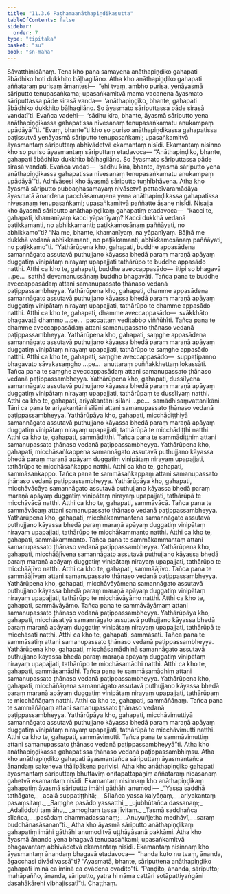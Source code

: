 ```yaml
---
title: "11.3.6 Paṭhamaanāthapiṇḍikasutta"
tableOfContents: false
sidebar:
  order: 7
type: "tipitaka"
basket: "su"
book: "sn-maha"
---
```



<DynamicBreadcrumb />

<Division number="1022" book="sn-maha" bookNo="14" page="332">

<Paragraph number="1942" book="sn-maha">
Sāvatthinidānaṃ. Tena kho pana samayena anāthapiṇḍiko gahapati ābādhiko hoti dukkhito bāḷhagilāno. Atha kho anāthapiṇḍiko gahapati aññataraṃ purisaṃ āmantesi—  “ehi tvaṃ, ambho purisa, yenāyasmā sāriputto tenupasaṅkama; upasaṅkamitvā mama vacanena āyasmato sāriputtassa pāde sirasā vanda—  ‘anāthapiṇḍiko, bhante, gahapati ābādhiko dukkhito bāḷhagilāno. So āyasmato sāriputtassa pāde sirasā vandatī’ti. Evañca vadehi—  ‘sādhu kira, bhante, āyasmā sāriputto yena anāthapiṇḍikassa gahapatissa nivesanaṃ tenupasaṅkamatu anukampaṃ upādāyā’”ti.
</Paragraph>

<Paragraph number="1943" book="sn-maha">
“Evaṃ, bhante”ti kho so puriso anāthapiṇḍikassa gahapatissa paṭissutvā yenāyasmā sāriputto tenupasaṅkami; upasaṅkamitvā āyasmantaṃ sāriputtaṃ abhivādetvā ekamantaṃ nisīdi. Ekamantaṃ nisinno kho so puriso āyasmantaṃ sāriputtaṃ etadavoca—
</Paragraph>

<Paragraph number="1944" book="sn-maha">
“Anāthapiṇḍiko, bhante, gahapati ābādhiko dukkhito bāḷhagilāno. So āyasmato sāriputtassa pāde sirasā vandati. Evañca vadati—  ‘sādhu kira, bhante, āyasmā sāriputto yena anāthapiṇḍikassa gahapatissa nivesanaṃ tenupasaṅkamatu anukampaṃ upādāyā’”ti. Adhivāsesi kho āyasmā sāriputto tuṇhībhāvena.
</Paragraph>

<Paragraph number="1945" book="sn-maha">
Atha kho āyasmā sāriputto pubbaṇhasamayaṃ nivāsetvā pattacīvaramādāya āyasmatā ānandena pacchāsamaṇena yena anāthapiṇḍikassa gahapatissa nivesanaṃ tenupasaṅkami; upasaṅkamitvā paññatte āsane nisīdi. Nisajja kho āyasmā sāriputto anāthapiṇḍikaṃ gahapatiṃ etadavoca—  “kacci te, gahapati, khamanīyaṃ kacci yāpanīyaṃ? Kacci dukkhā vedanā paṭikkamanti, no abhikkamanti; paṭikkamosānaṃ paññāyati, no abhikkamo”ti? “Na me, bhante, khamanīyaṃ, na yāpanīyaṃ. Bāḷhā me dukkhā vedanā abhikkamanti, no paṭikkamanti; abhikkamosānaṃ paññāyati, no paṭikkamo”ti.
</Paragraph>

<Paragraph number="1946" book="sn-maha">
“Yathārūpena kho, gahapati, buddhe appasādena samannāgato assutavā puthujjano kāyassa bhedā paraṃ maraṇā apāyaṃ duggatiṃ vinipātaṃ nirayaṃ upapajjati tathārūpo te buddhe appasādo natthi. Atthi ca kho te, gahapati, buddhe aveccappasādo—  itipi so bhagavā …pe…  satthā devamanussānaṃ buddho bhagavāti. Tañca pana te buddhe aveccappasādaṃ attani samanupassato ṭhānaso vedanā paṭippassambheyya.
</Paragraph>

<Paragraph number="1947" book="sn-maha">
Yathārūpena kho, gahapati, dhamme appasādena samannāgato assutavā puthujjano kāyassa bhedā paraṃ maraṇā apāyaṃ duggatiṃ vinipātaṃ nirayaṃ upapajjati, tathārūpo te dhamme appasādo natthi. Atthi ca kho te, gahapati, dhamme aveccappasādo—  svākkhāto bhagavatā dhammo …pe…  paccattaṃ veditabbo viññūhīti. Tañca pana te dhamme aveccappasādaṃ attani samanupassato ṭhānaso vedanā paṭippassambheyya.
</Paragraph>

<Paragraph number="1948" book="sn-maha">
Yathārūpena kho, gahapati, saṃghe appasādena samannāgato assutavā puthujjano kāyassa bhedā paraṃ maraṇā apāyaṃ duggatiṃ vinipātaṃ nirayaṃ upapajjati, tathārūpo te saṃghe appasādo natthi. Atthi ca kho te, gahapati, saṃghe aveccappasādo—  suppaṭipanno bhagavato sāvakasaṃgho …pe…  anuttaraṃ puññakkhettaṃ lokassāti. Tañca pana te saṃghe aveccappasādaṃ attani samanupassato ṭhānaso vedanā paṭippassambheyya.
</Paragraph>

<Paragraph number="1949" book="sn-maha">
Yathārūpena kho, gahapati, dussīlyena samannāgato assutavā puthujjano kāyassa bhedā paraṃ maraṇā apāyaṃ duggatiṃ vinipātaṃ nirayaṃ upapajjati, tathārūpaṃ te dussīlyaṃ natthi. Atthi ca kho te, gahapati, ariyakantāni sīlāni …pe…  samādhisaṃvattanikāni. Tāni ca pana te ariyakantāni sīlāni attani samanupassato ṭhānaso vedanā paṭippassambheyya.
</Paragraph>

<Paragraph number="1950" book="sn-maha">
Yathārūpāya kho, gahapati, micchādiṭṭhiyā samannāgato assutavā puthujjano kāyassa bhedā paraṃ maraṇā apāyaṃ duggatiṃ vinipātaṃ nirayaṃ upapajjati, tathārūpā te micchādiṭṭhi natthi. Atthi ca kho te, gahapati, sammādiṭṭhi. Tañca pana te sammādiṭṭhiṃ attani samanupassato ṭhānaso vedanā paṭippassambheyya.
</Paragraph>

<Paragraph number="1951" book="sn-maha">
Yathārūpena kho, gahapati, micchāsaṅkappena samannāgato assutavā puthujjano kāyassa bhedā paraṃ maraṇā apāyaṃ duggatiṃ vinipātaṃ nirayaṃ upapajjati, tathārūpo te micchāsaṅkappo natthi. Atthi ca kho te, gahapati, sammāsaṅkappo. Tañca pana te sammāsaṅkappaṃ attani samanupassato ṭhānaso vedanā paṭippassambheyya.
</Paragraph>

<Paragraph number="1952" book="sn-maha">
Yathārūpāya kho, gahapati, micchāvācāya samannāgato assutavā puthujjano kāyassa bhedā paraṃ maraṇā apāyaṃ duggatiṃ vinipātaṃ nirayaṃ upapajjati, tathārūpā te micchāvācā natthi. Atthi ca kho te, gahapati, sammāvācā. Tañca pana te sammāvācaṃ attani samanupassato ṭhānaso vedanā paṭippassambheyya.
</Paragraph>

<Paragraph number="1953" book="sn-maha">
Yathārūpena kho, gahapati, micchākammantena samannāgato assutavā puthujjano kāyassa bhedā paraṃ maraṇā apāyaṃ duggatiṃ vinipātaṃ nirayaṃ upapajjati, tathārūpo te micchākammanto natthi. Atthi ca kho te, gahapati, sammākammanto. Tañca pana te sammākammantaṃ attani samanupassato ṭhānaso vedanā paṭippassambheyya.
</Paragraph>

<Paragraph number="1954" book="sn-maha">
Yathārūpena kho, gahapati, micchāājīvena samannāgato assutavā puthujjano kāyassa bhedā paraṃ maraṇā apāyaṃ duggatiṃ vinipātaṃ nirayaṃ upapajjati, tathārūpo te micchāājīvo natthi. Atthi ca kho te, gahapati, sammāājīvo. Tañca pana te sammāājīvaṃ attani samanupassato ṭhānaso vedanā paṭippassambheyya.
</Paragraph>

<Paragraph number="1955" book="sn-maha">
Yathārūpena kho, gahapati, micchāvāyāmena samannāgato assutavā puthujjano kāyassa bhedā paraṃ maraṇā apāyaṃ duggatiṃ vinipātaṃ nirayaṃ upapajjati, tathārūpo te micchāvāyāmo natthi. Atthi ca kho te, gahapati, sammāvāyāmo. Tañca pana te sammāvāyāmaṃ attani samanupassato ṭhānaso vedanā paṭippassambheyya.
</Paragraph>

<Paragraph number="1956" book="sn-maha">
Yathārūpāya kho, gahapati, micchāsatiyā samannāgato assutavā puthujjano kāyassa bhedā paraṃ maraṇā apāyaṃ duggatiṃ vinipātaṃ nirayaṃ upapajjati, tathārūpā te micchāsati natthi. Atthi ca kho te, gahapati, sammāsati. Tañca pana te sammāsatiṃ attani samanupassato ṭhānaso vedanā paṭippassambheyya.
</Paragraph>

<Paragraph number="1957" book="sn-maha">
Yathārūpena kho, gahapati, micchāsamādhinā samannāgato assutavā puthujjano kāyassa bhedā paraṃ maraṇā apāyaṃ duggatiṃ vinipātaṃ nirayaṃ upapajjati, tathārūpo te micchāsamādhi natthi. Atthi ca kho te, gahapati, sammāsamādhi. Tañca pana te sammāsamādhiṃ attani samanupassato ṭhānaso vedanā paṭippassambheyya.
</Paragraph>

<Paragraph number="1958" book="sn-maha">
Yathārūpena kho, gahapati, micchāñāṇena samannāgato assutavā puthujjano kāyassa bhedā paraṃ maraṇā apāyaṃ duggatiṃ vinipātaṃ nirayaṃ upapajjati, tathārūpaṃ te micchāñāṇaṃ natthi. Atthi ca kho te, gahapati, sammāñāṇaṃ. Tañca pana te sammāñāṇaṃ attani samanupassato ṭhānaso vedanā paṭippassambheyya.
</Paragraph>

<Paragraph number="1959" book="sn-maha">
Yathārūpāya kho, gahapati, micchāvimuttiyā samannāgato assutavā puthujjano kāyassa bhedā paraṃ maraṇā apāyaṃ duggatiṃ vinipātaṃ nirayaṃ upapajjati, tathārūpā te micchāvimutti natthi. Atthi ca kho te, gahapati, sammāvimutti. Tañca pana te sammāvimuttiṃ attani samanupassato ṭhānaso vedanā paṭippassambheyyā”ti.
</Paragraph>

<Paragraph number="1960" book="sn-maha">
Atha kho anāthapiṇḍikassa gahapatissa ṭhānaso vedanā paṭippassambhiṃsu. Atha kho anāthapiṇḍiko gahapati āyasmantañca sāriputtaṃ āyasmantañca ānandaṃ sakeneva thālipākena parivisi. Atha kho anāthapiṇḍiko gahapati āyasmantaṃ sāriputtaṃ bhuttāviṃ onītapattapāṇiṃ aññataraṃ nīcāsanaṃ gahetvā ekamantaṃ nisīdi. Ekamantaṃ nisinnaṃ kho anāthapiṇḍikaṃ gahapatiṃ āyasmā sāriputto imāhi gāthāhi anumodi—
</Paragraph>

<Paragraph number="1961" type="verses" book="sn-maha">
_“Yassa saddhā tathāgate,_  
_acalā suppatiṭṭhitā;_  
_Sīlañca yassa kalyāṇaṃ,_  
_ariyakantaṃ pasaṃsitaṃ._  

</Paragraph>

<Paragraph number="1962" type="verses" book="sn-maha">
_Saṃghe pasādo yassatthi,_  
_ujubhūtañca dassanaṃ;_  
_Adaliddoti taṃ āhu,_  
_amoghaṃ tassa jīvitaṃ._  

</Paragraph>

<Paragraph number="1963" type="verses" book="sn-maha">
_Tasmā saddhañca sīlañca,_  
_pasādaṃ dhammadassanaṃ;_  
_Anuyuñjetha medhāvī,_  
_saraṃ buddhānasāsanan”ti._  

</Paragraph>

<Paragraph number="1964" book="sn-maha">
Atha kho āyasmā sāriputto anāthapiṇḍikaṃ gahapatiṃ imāhi gāthāhi anumoditvā uṭṭhāyāsanā pakkāmi.
</Paragraph>

<Paragraph number="1965" book="sn-maha">
Atha kho āyasmā ānando yena bhagavā tenupasaṅkami; upasaṅkamitvā bhagavantaṃ abhivādetvā ekamantaṃ nisīdi. Ekamantaṃ nisinnaṃ kho āyasmantaṃ ānandaṃ bhagavā etadavoca—  “handa kuto nu tvaṃ, ānanda, āgacchasi divādivassā”ti? “Āyasmatā, bhante, sāriputtena anāthapiṇḍiko gahapati iminā ca iminā ca ovādena ovadito”ti. “Paṇḍito, ānanda, sāriputto; mahāpañño, ānanda, sāriputto, yatra hi nāma cattāri sotāpattiyaṅgāni dasahākārehi vibhajissatī”ti.

</Paragraph>
</Division>

<Paragraph number="1966" type="center" book="sn-maha">
Chaṭṭhaṃ.
</Paragraph>